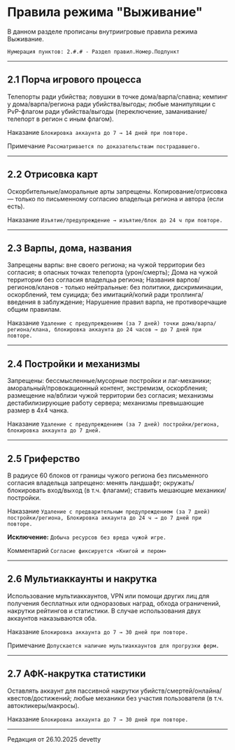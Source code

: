# Правила режима "Выживание"

В данном разделе прописаны внутриигровые правила режима Выживание.

```Нумерация пунктов: 2.#.# - Раздел правил.Номер.Подпункт```

--------

## 2.1 Порча игрового процесса

Телепорты ради убийства; ловушки в точке дома/варпа/спавна; кемпинг у дома/варпа/региона ради убийства/выгоды; любые манипуляции с PvP-флагом ради убийства/выгоды (переключение, заманивание/телепорт в регион с иным флагом).

<Badge bgColor="#FF3333" textColor="#FFFFFF">Наказание</Badge> ```Блокировка аккаунта до 7 → 14 дней при повторе.```

<Badge bgColor="#118823" textColor="#FFFFFF">Примечание</Badge> ```Рассматривается по доказательствам пострадавшего.```

--------

## 2.2 Отрисовка карт

Оскорбительные/аморальные арты запрещены. Копирование/отрисовка — только по письменному согласию владельца региона и автора (если есть).

<Badge bgColor="#FF3333" textColor="#FFFFFF">Наказание</Badge> ```Изъятие/предупреждение → изъятие/блок до 24 ч при повторе.```

--------

## 2.3 Варпы, дома, названия

Запрещены варпы: вне своего региона; на чужой территории без согласия; в опасных точках телепорта (урон/смерть); Дома на чужой территории без согласия владелцьа региона; Названия варпов/регионов/кланов - только нейтральные: без политики, дискриминации, оскорблений, тем суицида; без имитаций/копий ради троллинга/введения в заблуждение; Нарушение правил варпа, не противоречащие общим правилам.

<Badge bgColor="#FF3333" textColor="#FFFFFF">Наказание</Badge> ```Удаление с предупреждением (за 7 дней) точки дома/варпа/региона/клана, блокировка аккаунта до 24 часов → до 7 дней при повторе.```

--------

## 2.4 Постройки и механизмы

Запрещены: бессмысленные/мусорные постройки и лаг-механики; аморальный/провокационный контент, экстремизм, оскорбления; размещение на/вблизи чужой территории без согласия; механизмы дестабилизирующие работу сервера; механизмы превышающие размер в 4x4 чанка.

<Badge bgColor="#FF3333" textColor="#FFFFFF">Наказание</Badge> ```Удаление с предупреждением (за 7 дней) постройки/региона, блокировка аккаунта до 7 дней.```

--------

## 2.5 Гриферство

В радиусе 60 блоков от границы чужого региона без письменного согласия владельца запрещено: менять ландшафт; окружать/блокировать вход/выход (в т.ч. флагами); ставить мешающие механики/постройки.

<Badge bgColor="#FF3333" textColor="#FFFFFF">Наказание</Badge> ```Удаление с предварительным предупреждением (за 7 дней) постройки/региона, Блокировка аккаунта до 24 ч → до 7 дней при повторе.```

**<Badge bgColor="#118823" textColor="#FFFFFF">Исключение</Badge>:** ```Добыча ресурсов без вреда чужой игре.```

<Badge bgColor="#4d88ff" textColor="#FFFFFF">Комментарий</Badge> ```Согласие фиксируется «Книгой и пером»```

--------

## 2.6 Мультиаккаунты и накрутка

Использование мультиаккаунтов, VPN или помощи других лиц для получения бесплатных или одноразовых наград, обхода ограничений, накрутки рейтингов и статистики. В случае использования двух аккаунтов наказываются оба.

<Badge bgColor="#FF3333" textColor="#FFFFFF">Наказание</Badge> ```Блокировка аккаунта до 7 → 30 дней при повторе.```

<Badge bgColor="#118823" textColor="#FFFFFF">Примечание</Badge> ```Допускается наличие мультиаккаунтов для прогрузки ферм.```

--------

## 2.7 АФК-накрутка статистики

Оставлять аккаунт для пассивной накрутки убийств/смертей/онлайна/квестов/достижений; любые механики без участия пользователя (в т.ч. автокликеры/макросы).

<Badge bgColor="#FF3333" textColor="#FFFFFF">Наказание</Badge> ```Блокировка аккаунта до 7 → 30 дней при повторе.```

--------

<Badge bgColor="#ffad47" textColor="#000000">Редакция от 26.10.2025</Badge> <Badge bgColor="#88bfbd" textColor="#000000">devetty</Badge>
